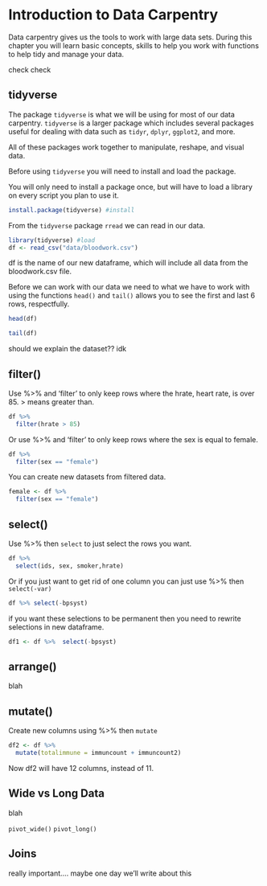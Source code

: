 # Introduction to Data Carpentry

Data carpentry gives us the tools to work with large data sets. During this chapter you will learn basic concepts, skills to help you work with functions to help tidy and manage your data. 

check check 



## tidyverse

The package `tidyverse` is what we will be using for most of our data carpentry. `tidyverse` is a larger package which includes several packages useful for dealing with data such as `tidyr`, `dplyr`, `ggplot2`, and more. 

All of these packages work together to manipulate, reshape, and visual data. 

Before using `tidyverse` you will need to install and load the package. 

You will only need to install a package once, but will have to load a library on every script you plan to use it. 

```r
install.package(tidyverse) #install


```

From the `tidyverse` package `rread` we can read in our data.

```r
library(tidyverse) #load
df <- read_csv("data/bloodwork.csv")

```

df is the name of our new dataframe, which will include all data from the bloodwork.csv file. 

Before we can work with our data we need to what we have to work with using the functions `head()` and `tail()` allows you to see the first and last 6 rows, respectfully. 

```r
head(df)
```

```r
tail(df)
```

should we explain the dataset?? idk 

## filter()
Use %>% and 'filter' to only keep rows where the hrate, heart rate, is over 85. > means greater than.

```r
df %>% 
  filter(hrate > 85)
```


Or use %>% and 'filter' to only keep rows where the sex is equal to female.
```r
df %>% 
  filter(sex == "female")
```

You can create new datasets from filtered data.

```r
female <- df %>% 
  filter(sex == "female")
```


## select()
Use %>% then `select` to just select the rows you want.

```r
df %>%  
  select(ids, sex, smoker,hrate)
```

Or if you just want to get rid of one column you can just use %>% then `select(-var)`

```r
df %>% select(-bpsyst)
```

if you want these selections to be permanent then you need to rewrite selections in new dataframe. 

```r
df1 <- df %>%  select(-bpsyst)
```


## arrange()

blah

## mutate()

Create new columns using %>% then `mutate`

``` r
df2 <- df %>% 
  mutate(totalimmune = immuncount + immuncount2)

```
Now df2 will have 12 columns, instead of 11. 

## Wide vs Long Data

blah

`pivot_wide()`  `pivot_long()`



## Joins

really important....  maybe one day we'll write about this